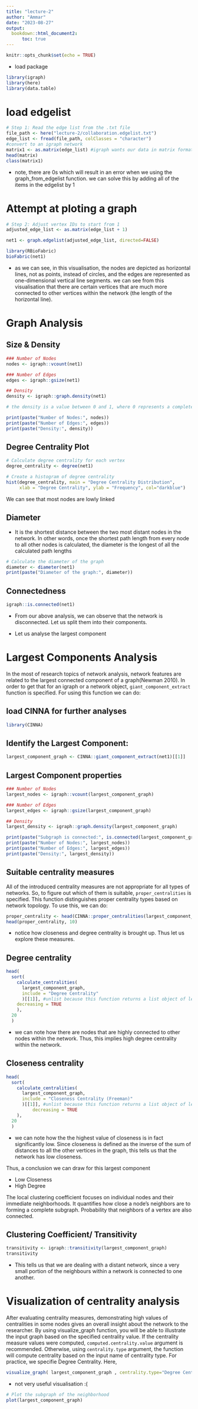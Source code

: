 ```yaml
---
title: "lecture-2"
author: "Ammar"
date: "2023-08-27"
output: 
  bookdown::html_document2:
      toc: true
---
```


```r
knitr::opts_chunk$set(echo = TRUE)
```

- load package

```r
library(igraph)
library(here)
library(data.table)
```

# load edgelist

```r
# Step 1: Read the edge list from the .txt file
file_path <- here("lecture-2/collaboration.edgelist.txt")
edge_list <- fread(file_path, colClasses = "character")
#convert to an igraph network
matrix1 <- as.matrix(edge_list) #igraph wants our data in matrix format
head(matrix)
class(matrix1)
```


- note, there are 0s which will result in an error when we using the graph_from_edgelist function. we can solve this by adding all of the items in the edgelist by 1

# Attempt at ploting a graph

```r
# Step 2: Adjust vertex IDs to start from 1
adjusted_edge_list <- as.matrix(edge_list + 1)

net1 <- graph.edgelist(adjusted_edge_list, directed=FALSE)

library(RBioFabric)
bioFabric(net1)
```


- as we can see, in this visualisation, the nodes are depicted as horizontal lines, not as points, instead of circles, and the edges are represented as one-dimensional vertical line segments. we can see from this visualisation that there are certain vertices that are much more connected to other vertices within the network (the length of the horizontal line). 

# Graph Analysis

## Size & Density

```r
### Number of Nodes
nodes <- igraph::vcount(net1)

### Number of Edges
edges <- igraph::gsize(net1)

## Density
density <- igraph::graph.density(net1) 

# the density is a value between 0 and 1, where 0 represents a completely sparse graph (no edges) and 1 represents a complete graph (all possible edges present).

print(paste("Number of Nodes:", nodes))
print(paste("Number of Edges:", edges))
print(paste("Density:", density))

```

## Degree Centrality Plot

```r
# Calculate degree centrality for each vertex
degree_centrality <- degree(net1)

# Create a histogram of degree centrality
hist(degree_centrality, main = "Degree Centrality Distribution",
     xlab = "Degree Centrality", ylab = "Frequency", col="darkblue")
```

We can see that most nodes are lowly linked

## Diameter

- It is the shortest distance between the two most distant nodes in the network. In other words, once the shortest path length from every node to all other nodes is calculated, the diameter is the longest of all the calculated path lengths

```r
# Calculate the diameter of the graph
diameter <- diameter(net1)
print(paste("Diameter of the graph:", diameter))
```

## Connectedness
```r
igraph::is.connected(net1)
```

- From our above analysis, we can observe that the network is disconnected. Let us split them into their components.

- Let us analyse the largest component

# Largest Components Analysis

In the most of research topics of network analysis, network features are related to the largest connected component of a graph(Newman 2010). In order to get that for an igraph or a network object, `giant_component_extract` function is specified. For using this function we can do:

## load CINNA for further analyses

```r
library(CINNA)
```

## Identify the Largest Component:

```r
largest_component_graph <- CINNA::giant_component_extract(net1)[[1]]
```


## Largest Component properties

```r
### Number of Nodes
largest_nodes <- igraph::vcount(largest_component_graph)

### Number of Edges
largest_edges <- igraph::gsize(largest_component_graph)

## Density
largest_density <- igraph::graph.density(largest_component_graph) 

print(paste("Subgraph is connected:", is.connected(largest_component_graph)))
print(paste("Number of Nodes:", largest_nodes))
print(paste("Number of Edges:", largest_edges))
print(paste("Density:", largest_density))
```

## Suitable centrality measures

All of the introduced centrality measures are not appropriate for all types of networks. So, to figure out which of them is suitable, `proper_centralities` is specified. This function distinguishes proper centrality types based on network topology. To use this, we can do:

```r
proper_centrality <- head(CINNA::proper_centralities(largest_component_graph), 1)
head(proper_centrality, 10)
```

- notice how closeness and degree centrality is brought up. Thus let us explore these measures.

## Degree centrality

```r
head(
  sort(
    calculate_centralities(
      largest_component_graph, 
      include = "Degree Centrality"
      )[[1]], #unlist because this function returns a list object of length 1
    decreasing = TRUE
    ), 
  20
  )
```

- we can note how there are nodes that are highly connected to other nodes within the network. Thus, this implies high degree centrality within the network.

## Closeness centrality

```r
head(
  sort(
    calculate_centralities(
      largest_component_graph, 
      include = "Closeness Centrality (Freeman)"
      )[[1]], #unlist because this function returns a list object of length 1
          decreasing = TRUE
    ), 
  20
  )
```

- we can note how the the highest value of closeness is in fact significantly low. Since closeness is defined as the inverse of the sum of distances to all the other vertices in the graph, this tells us that the network has low closeness.

Thus, a conclusion we can draw for this largest component

- Low Closeness
- High Degree

The local clustering coefficient focuses on individual nodes and their immediate neighborhoods. It quantifies how close a node's neighbors are to forming a complete subgraph. Probability that neighbors of a vertex are also connected.

## Clustering Coefficient/ Transitivity
```r
transitivity <- igraph::transitivity(largest_component_graph)
transitivity
```

- This tells us that we are dealing with a distant network, since a very small portion of the neighbours within a network is connected to one another.


# Visualization of centrality analysis

After evaluating centrality measures, demonstrating high values of centralities in some nodes gives an overall insight about the network to the researcher. By using visualize_graph function, you will be able to illustrate the input graph based on the specified centrality value. If the centrality measure values were computed, `computed.centrality.value` argument is recommended. Otherwise, using `centrality.type` argument, the function will compute centrality based on the input name of centrality type. For practice, we specifie Degree Centrality. Here,

```r
visualize_graph( largest_component_graph , centrality.type="Degree Centrality")
```

- not very useful visualisation :(


```r

# Plot the subgraph of the neighborhood
plot(largest_component_graph)

```



